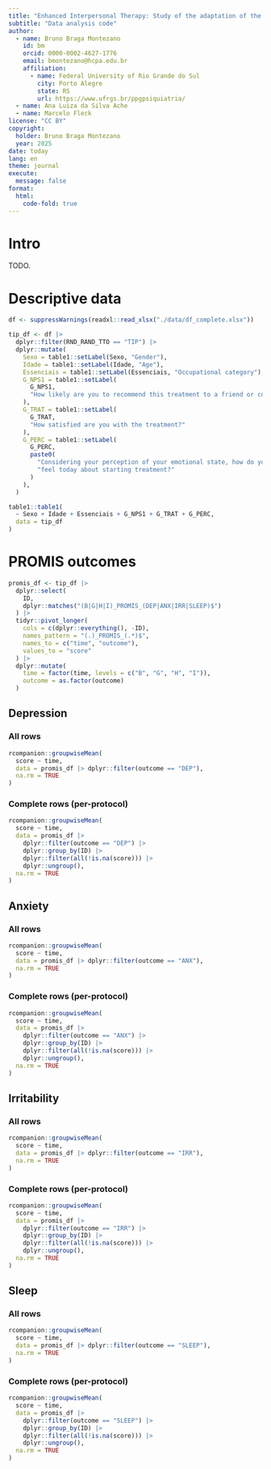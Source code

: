 ```yaml
---
title: "Enhanced Interpersonal Therapy: Study of the adaptation of the IPT technique proposed by TELEPSI"
subtitle: "Data analysis code"
author:
  - name: Bruno Braga Montezano
    id: bm
    orcid: 0000-0002-4627-1776
    email: bmontezano@hcpa.edu.br
    affiliation: 
      - name: Federal University of Rio Grande do Sul
        city: Porto Alegre
        state: RS
        url: https://www.ufrgs.br/ppgpsiquiatria/
  - name: Ana Luiza da Silva Ache
  - name: Marcelo Fleck
license: "CC BY"
copyright: 
  holder: Bruno Braga Montezano
  year: 2025
date: today
lang: en
theme: journal
execute:
  message: false
format:
  html:
    code-fold: true
---
```


# Intro

TODO.

# Descriptive data

```r
df <- suppressWarnings(readxl::read_xlsx("./data/df_complete.xlsx"))

tip_df <- df |>
  dplyr::filter(RND_RAND_TTO == "TIP") |>
  dplyr::mutate(
    Sexo = table1::setLabel(Sexo, "Gender"),
    Idade = table1::setLabel(Idade, "Age"),
    Essenciais = table1::setLabel(Essenciais, "Occupational category"),
    G_NPS1 = table1::setLabel(
      G_NPS1,
      "How likely are you to recommend this treatment to a friend or colleague?"
    ),
    G_TRAT = table1::setLabel(
      G_TRAT,
      "How satisfied are you with the treatment?"
    ),
    G_PERC = table1::setLabel(
      G_PERC,
      paste0(
        "Considering your perception of your emotional state, how do you ",
        "feel today about starting treatment?"
      )
    ),
  )

table1::table1(
  ~ Sexo + Idade + Essenciais + G_NPS1 + G_TRAT + G_PERC,
  data = tip_df
)
```

# PROMIS outcomes

```r
promis_df <- tip_df |>
  dplyr::select(
    ID,
    dplyr::matches("(B|G|H|I)_PROMIS_(DEP|ANX|IRR|SLEEP)$")
  ) |>
  tidyr::pivot_longer(
    cols = c(dplyr::everything(), -ID),
    names_pattern = "(.)_PROMIS_(.*)$",
    names_to = c("time", "outcome"),
    values_to = "score"
  ) |>
  dplyr::mutate(
    time = factor(time, levels = c("B", "G", "H", "I")),
    outcome = as.factor(outcome)
  )
```

## Depression

### All rows

```r
rcompanion::groupwiseMean(
  score ~ time,
  data = promis_df |> dplyr::filter(outcome == "DEP"),
  na.rm = TRUE
)
```

### Complete rows (per-protocol)

```r
rcompanion::groupwiseMean(
  score ~ time,
  data = promis_df |>
    dplyr::filter(outcome == "DEP") |>
    dplyr::group_by(ID) |>
    dplyr::filter(all(!is.na(score))) |>
    dplyr::ungroup(),
  na.rm = TRUE
)
```

## Anxiety

### All rows

```r
rcompanion::groupwiseMean(
  score ~ time,
  data = promis_df |> dplyr::filter(outcome == "ANX"),
  na.rm = TRUE
)
```

### Complete rows (per-protocol)

```r
rcompanion::groupwiseMean(
  score ~ time,
  data = promis_df |>
    dplyr::filter(outcome == "ANX") |>
    dplyr::group_by(ID) |>
    dplyr::filter(all(!is.na(score))) |>
    dplyr::ungroup(),
  na.rm = TRUE
)
```

## Irritability

### All rows

```r
rcompanion::groupwiseMean(
  score ~ time,
  data = promis_df |> dplyr::filter(outcome == "IRR"),
  na.rm = TRUE
)
```

### Complete rows (per-protocol)

```r
rcompanion::groupwiseMean(
  score ~ time,
  data = promis_df |>
    dplyr::filter(outcome == "IRR") |>
    dplyr::group_by(ID) |>
    dplyr::filter(all(!is.na(score))) |>
    dplyr::ungroup(),
  na.rm = TRUE
)
```

## Sleep

### All rows

```r
rcompanion::groupwiseMean(
  score ~ time,
  data = promis_df |> dplyr::filter(outcome == "SLEEP"),
  na.rm = TRUE
)
```

### Complete rows (per-protocol)

```r
rcompanion::groupwiseMean(
  score ~ time,
  data = promis_df |>
    dplyr::filter(outcome == "SLEEP") |>
    dplyr::group_by(ID) |>
    dplyr::filter(all(!is.na(score))) |>
    dplyr::ungroup(),
  na.rm = TRUE
)
```
